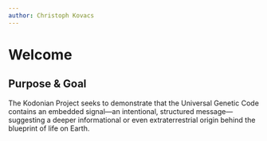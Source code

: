 ```yaml
---
author: Christoph Kovacs
---
```


# Welcome {.unnumbered}

::: {.callout-note}
## Purpose & Goal

The Kodonian Project seeks to demonstrate that the Universal Genetic Code contains an embedded signal—an intentional, structured message—suggesting a deeper informational or even extraterrestrial origin behind the blueprint of life on Earth.
:::